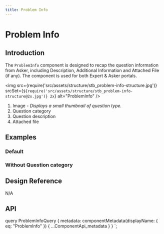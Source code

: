 ```yaml
---
title: Problem Info
---
```



# Problem Info

## Introduction

The `ProblemInfo` component is designed to recap the question information from Asker, including Description, Additional Information and Attached File (if any). The component is used for both Expert & Asker portals.

<img
  src={require('src/assets/structure/stb_problem-info-structure.jpg')}
  srcSet={`${require('src/assets/structure/stb_problem-info-structure@2x.jpg')} 2x`}
  alt="ProblemInfo"
/>
<ol className="u-textGray u-marginTopTiny">
  <li>
    Image
    <i className="u-text200"> -  Displays a small thumbnail of question type.</i>
  </li>
  <li>
    Question category
  </li>
  <li>
    Question description
  </li>
  <li>
    Attached file
  </li>
</ol>

## Examples

### Default

<CodeView codeText={customProblemInfo} />

### Without Question category

<CodeView codeText={noCategoryProblemInfo}
/>

## Design Reference

N/A

## API

<ComponentApi metadata={props.data.metadata} />


  query ProblemInfoQuery {
    metadata: componentMetadata(displayName: { eq: "ProblemInfo" }) {
      ...ComponentApi_metadata
    }
  }
`;
